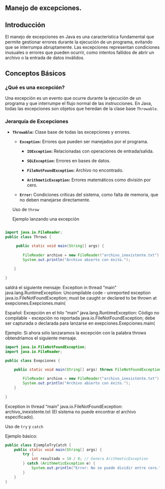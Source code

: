## Manejo de excepciones.

## **Introducción**

El manejo de excepciones en Java es una característica fundamental que permite gestionar errores durante la ejecución de un programa, evitando que se interrumpa abruptamente. Las excepciones representan condiciones inusuales o errores que pueden ocurrir, como intentos fallidos de abrir un archivo o la entrada de datos inválidos.

## **Conceptos Básicos**

### **¿Qué es una excepción?**

Una excepción es un evento que ocurre durante la ejecución de un programa y que interrumpe el flujo normal de las instrucciones. En Java, todas las excepciones son objetos que heredan de la clase base `Throwable`.

### **Jerarquía de Excepciones**

-   **`Throwable`:** Clase base de todas las excepciones y errores.

    -   **`Exception`:** Errores que pueden ser manejados por el programa.

        -   **`IOException`:** Relacionadas con operaciones de entrada/salida.

        -   **`SQLException`:** Errores en bases de datos.

        -   **`FileNotFoundException`:** Archivo no encontrado.

        -   **`ArithmeticException`:** Errores matemáticos como división por cero.

    -   **`Error`:** Condiciones críticas del sistema, como falta de memoria, que no deben manejarse directamente.

    Uso de `throw`

    Ejemplo lanzando una excepción

``` java

import java.io.FileReader;
public class Throws {

     public static void main(String[] args) {
        
        FileReader archivo = new FileReader("archivo_inexistente.txt"); // Puede lanzar FileNotFoundException
        System.out.println("Archivo abierto con éxito.");
      
    }
    
}
```

saldrá el siguiente mensaje: Exception in thread "main" java.lang.RuntimeException: Uncompilable code - unreported exception java.io.FileNotFoundException; must be caught or declared to be thrown at exepciones.Exepciones.main(

Español: Excepción en el hilo "main" java.lang.RuntimeException: Código no compilable - excepción no reportada java.io.FileNotFoundException; debe ser capturada o declarada para lanzarse en exepciones.Exepciones.main(

Ejemplo: Si ahora sólo lanzaramos la excepción con la palabra throws obtendríamos el siguiente mensaje.

``` java
import java.io.FileNotFoundException;
import java.io.FileReader;

public class Exepciones {

    public static void main(String[] args) throws FileNotFoundException {
        
        FileReader archivo = new FileReader("archivo_inexistente.txt"); // Puede lanzar FileNotFoundException
        System.out.println("Archivo abierto con éxito.");
    }
    
}
```

Exception in thread "main" java.io.FileNotFoundException: archivo_inexistente.txt (El sistema no puede encontrar el archivo especificado).

Uso de `try` y `catch`

Ejemplo básico:

``` java
public class EjemploTryCatch {
    public static void main(String[] args) {
        try {
            int resultado = 10 / 0; // Genera ArithmeticException
        } catch (ArithmeticException e) {
            System.out.println("Error: No se puede dividir entre cero.");
        }
    }
}
```
